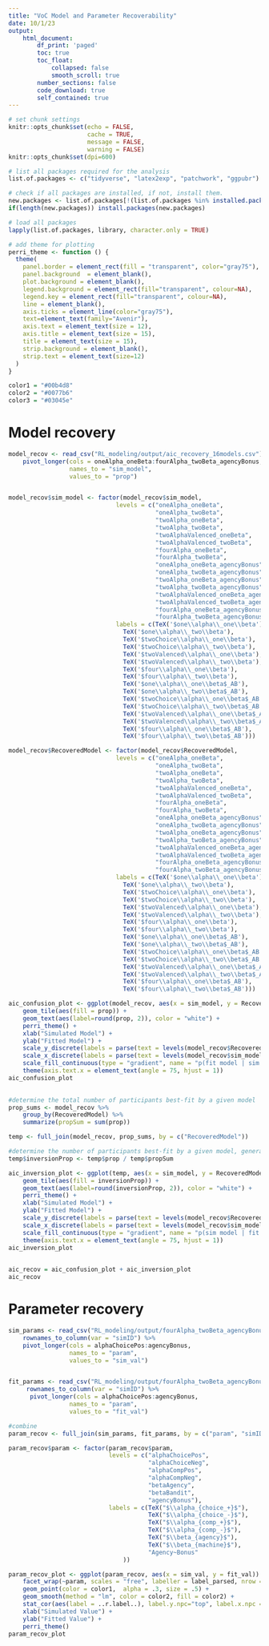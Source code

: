 ```yaml
---
title: "VoC Model and Parameter Recoverability"
date: 10/1/23
output:
    html_document:
        df_print: 'paged'
        toc: true
        toc_float:
            collapsed: false
            smooth_scroll: true
        number_sections: false
        code_download: true
        self_contained: true
---
```

```r
# set chunk settings
knitr::opts_chunk$set(echo = FALSE, 
                      cache = TRUE,
                      message = FALSE,
                      warning = FALSE)
knitr::opts_chunk$set(dpi=600)
```
                      
```r
# list all packages required for the analysis
list.of.packages <- c("tidyverse", "latex2exp", "patchwork", "ggpubr")

# check if all packages are installed, if not, install them.
new.packages <- list.of.packages[!(list.of.packages %in% installed.packages()[,"Package"])]
if(length(new.packages)) install.packages(new.packages)

# load all packages 
lapply(list.of.packages, library, character.only = TRUE)

# add theme for plotting
perri_theme <- function () {
  theme(
    panel.border = element_rect(fill = "transparent", color="gray75"),
    panel.background  = element_blank(),
    plot.background = element_blank(), 
    legend.background = element_rect(fill="transparent", colour=NA),
    legend.key = element_rect(fill="transparent", colour=NA),
    line = element_blank(),
    axis.ticks = element_line(color="gray75"),
    text=element_text(family="Avenir"),
    axis.text = element_text(size = 12),
    axis.title = element_text(size = 15),
    title = element_text(size = 15),
    strip.background = element_blank(),
    strip.text = element_text(size=12)
  )
}

color1 = "#00b4d8"
color2 = "#0077b6"
color3 = "#03045e"

```

# Model recovery
```r

model_recov <- read_csv("RL_modeling/output/aic_recovery_16models.csv") %>%
    pivot_longer(cols = oneAlpha_oneBeta:fourAlpha_twoBeta_agencyBonus,
                 names_to = "sim_model",
                 values_to = "prop")


model_recov$sim_model <- factor(model_recov$sim_model, 
                              levels = c("oneAlpha_oneBeta",
                                         "oneAlpha_twoBeta",
                                         "twoAlpha_oneBeta",
                                         "twoAlpha_twoBeta",
                                         "twoAlphaValenced_oneBeta",
                                         "twoAlphaValenced_twoBeta",
                                         "fourAlpha_oneBeta",
                                         "fourAlpha_twoBeta",
                                         "oneAlpha_oneBeta_agencyBonus",
                                         "oneAlpha_twoBeta_agencyBonus",
                                         "twoAlpha_oneBeta_agencyBonus",
                                         "twoAlpha_twoBeta_agencyBonus",
                                         "twoAlphaValenced_oneBeta_agencyBonus",
                                         "twoAlphaValenced_twoBeta_agencyBonus",
                                         "fourAlpha_oneBeta_agencyBonus",
                                         "fourAlpha_twoBeta_agencyBonus"),
                              labels = c(TeX('$one\\alpha\\_one\\beta'),
                                TeX('$one\\alpha\\_two\\beta'),
                                TeX('$twoChoice\\alpha\\_one\\beta'),
                                TeX('$twoChoice\\alpha\\_two\\beta'),
                                TeX('$twoValenced\\alpha\\_one\\beta'),
                                TeX('$twoValenced\\alpha\\_two\\beta'),
                                TeX('$four\\alpha\\_one\\beta'),
                                TeX('$four\\alpha\\_two\\beta'),
                                TeX('$one\\alpha\\_one\\beta$_AB'),
                                TeX('$one\\alpha\\_two\\beta$_AB'),
                                TeX('$twoChoice\\alpha\\_one\\beta$_AB'),
                                TeX('$twoChoice\\alpha\\_two\\beta$_AB'),
                                TeX('$twoValenced\\alpha\\_one\\beta$_AB'),
                                TeX('$twoValenced\\alpha\\_two\\beta$_AB'),
                                TeX('$four\\alpha\\_one\\beta$_AB'),
                                TeX('$four\\alpha\\_two\\beta$_AB')))

model_recov$RecoveredModel <- factor(model_recov$RecoveredModel, 
                              levels = c("oneAlpha_oneBeta",
                                         "oneAlpha_twoBeta",
                                         "twoAlpha_oneBeta",
                                         "twoAlpha_twoBeta",
                                         "twoAlphaValenced_oneBeta",
                                         "twoAlphaValenced_twoBeta",
                                         "fourAlpha_oneBeta",
                                         "fourAlpha_twoBeta",
                                         "oneAlpha_oneBeta_agencyBonus",
                                         "oneAlpha_twoBeta_agencyBonus",
                                         "twoAlpha_oneBeta_agencyBonus",
                                         "twoAlpha_twoBeta_agencyBonus",
                                         "twoAlphaValenced_oneBeta_agencyBonus",
                                         "twoAlphaValenced_twoBeta_agencyBonus",
                                         "fourAlpha_oneBeta_agencyBonus",
                                         "fourAlpha_twoBeta_agencyBonus"),
                              labels = c(TeX('$one\\alpha\\_one\\beta'),
                                TeX('$one\\alpha\\_two\\beta'),
                                TeX('$twoChoice\\alpha\\_one\\beta'),
                                TeX('$twoChoice\\alpha\\_two\\beta'),
                                TeX('$twoValenced\\alpha\\_one\\beta'),
                                TeX('$twoValenced\\alpha\\_two\\beta'),
                                TeX('$four\\alpha\\_one\\beta'),
                                TeX('$four\\alpha\\_two\\beta'),
                                TeX('$one\\alpha\\_one\\beta$_AB'),
                                TeX('$one\\alpha\\_two\\beta$_AB'),
                                TeX('$twoChoice\\alpha\\_one\\beta$_AB'),
                                TeX('$twoChoice\\alpha\\_two\\beta$_AB'),
                                TeX('$twoValenced\\alpha\\_one\\beta$_AB'),
                                TeX('$twoValenced\\alpha\\_two\\beta$_AB'),
                                TeX('$four\\alpha\\_one\\beta$_AB'),
                                TeX('$four\\alpha\\_two\\beta$_AB')))

```

```r

aic_confusion_plot <- ggplot(model_recov, aes(x = sim_model, y = RecoveredModel)) +
    geom_tile(aes(fill = prop)) +
    geom_text(aes(label=round(prop, 2)), color = "white") +
    perri_theme() +
    xlab("Simulated Model") +
    ylab("Fitted Model") +
    scale_y_discrete(labels = parse(text = levels(model_recov$RecoveredModel))) +
    scale_x_discrete(labels = parse(text = levels(model_recov$sim_model))) +
    scale_fill_continuous(type = "gradient", name = "p(fit model | sim model)") +
    theme(axis.text.x = element_text(angle = 75, hjust = 1))
aic_confusion_plot   
    
```

```r

#determine the total number of participants best-fit by a given model
prop_sums <- model_recov %>%
    group_by(RecoveredModel) %>%
    summarize(propSum = sum(prop))

temp <- full_join(model_recov, prop_sums, by = c("RecoveredModel"))

#determine the number of participants best-fit by a given model, generated by that model
temp$inversionProp <- temp$prop / temp$propSum

aic_inversion_plot <- ggplot(temp, aes(x = sim_model, y = RecoveredModel)) +
    geom_tile(aes(fill = inversionProp)) +
    geom_text(aes(label=round(inversionProp, 2)), color = "white") +
    perri_theme() +
    xlab("Simulated Model") +
    ylab("Fitted Model") +
    scale_y_discrete(labels = parse(text = levels(model_recov$RecoveredModel))) +
    scale_x_discrete(labels = parse(text = levels(model_recov$sim_model))) +
    scale_fill_continuous(type = "gradient", name = "p(sim model | fit model)") +
    theme(axis.text.x = element_text(angle = 75, hjust = 1))
aic_inversion_plot   
    
```

```r
aic_recov = aic_confusion_plot + aic_inversion_plot
aic_recov
```

# Parameter recovery 
```r

sim_params <- read_csv("RL_modeling/output/fourAlpha_twoBeta_agencyBonus_sim_params.csv") %>%
    rownames_to_column(var = "simID") %>%
    pivot_longer(cols = alphaChoicePos:agencyBonus,
                 names_to = "param",
                 values_to = "sim_val")


fit_params <- read_csv("RL_modeling/output/fourAlpha_twoBeta_agencyBonus_fit_params.csv") %>%
     rownames_to_column(var = "simID") %>%
      pivot_longer(cols = alphaChoicePos:agencyBonus,
                 names_to = "param",
                 values_to = "fit_val")

#combine
param_recov <- full_join(sim_params, fit_params, by = c("param", "simID"))

param_recov$param <- factor(param_recov$param, 
                            levels = c("alphaChoicePos",
                                       "alphaChoiceNeg",
                                       "alphaCompPos",
                                       "alphaCompNeg",
                                       "betaAgency",
                                       "betaBandit",
                                       "agencyBonus"),
                            labels = c(TeX("$\\alpha_{choice_+}$"), 
                                       TeX("$\\alpha_{choice_-}$"), 
                                       TeX("$\\alpha_{comp_+}$"), 
                                       TeX("$\\alpha_{comp_-}$"), 
                                       TeX("$\\beta_{agency}$"), 
                                       TeX("$\\beta_{machine}$"),
                                       "Agency~Bonus"
                                ))

```


```r

param_recov_plot <- ggplot(param_recov, aes(x = sim_val, y = fit_val)) +
    facet_wrap(~param, scales = "free", labeller = label_parsed, nrow = 2) +
    geom_point(color = color1,  alpha = .3, size = .5) +
    geom_smooth(method = "lm", color = color2, fill = color2) +
    stat_cor(aes(label = ..r.label..), label.y.npc="top", label.x.npc = "left", method = "pearson",size= 4) + 
    xlab("Simulated Value") +
    ylab("Fitted Value") +
    perri_theme()
param_recov_plot  

```